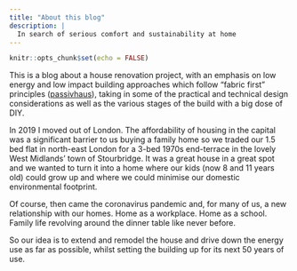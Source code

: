 ```yaml
---
title: "About this blog"
description: |
  In search of serious comfort and sustainability at home
---
```


```r
knitr::opts_chunk$set(echo = FALSE)
```

This is a blog about a house renovation project, with an emphasis on low energy and low impact building approaches which follow "fabric first" principles ([passivhaus](passivhaus.html)), taking in some of the practical and technical design considerations as well as the various stages of the build with a big dose of DIY.  

In 2019 I moved out of London. The affordability of housing in the capital was a significant barrier to us buying a family home so we traded our 1.5 bed flat in north-east London for a 3-bed 1970s end-terrace in the lovely West Midlands' town of Stourbridge. It was a great house in a great spot and we wanted to turn it into a home where our kids (now 8 and 11 years old) could grow up and where we could minimise our domestic environmental footprint.  

Of course, then came the coronavirus pandemic and, for many of us, a new relationship with our homes. Home as a workplace. Home as a school. Family life revolving around the dinner table like never before.  

So our idea is to extend and remodel the house and drive down the energy use as far as possible, whilst setting the building up for its next 50 years of use. 
